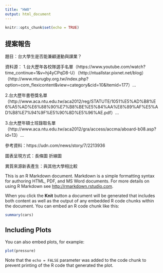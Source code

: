 ```yaml
---
title: "HW0"
output: html_document
---
```


```r
knitr::opts_chunk$set(echo = TRUE)
```

## 提案報告

題目：台大學生是否能兼顧運動與課業？

資料源：
1.台大歷年各校隊選手名單（https://www.youtube.com/watch?time_continue=1&v=hj4yCPqD8-U）（http://ntuallstar.pixnet.net/blog）（http://www.nturugby.org.tw/index.php?option=com_flexicontent&view=category&cid=10&Itemid=177）...

2.台大歷年書卷獎名單（http://www.aca.ntu.edu.tw/aca2012/reg/STATUTE/1051%E5%AD%B8%E6%A5%AD%E6%88%90%E7%B8%BE%E5%84%AA%E8%89%AF%E5%AD%B8%E7%94%9F%E5%90%8D%E5%96%AE.pdf）...

3.台大歷年碩士班錄取名單（http://www.aca.ntu.edu.tw/aca2012/gra/access/accma/aboard-b08.asp?id=13）...

參考資料：https://udn.com/news/story/7/2213936

圖表呈現方式：長條圖 折線圖

異質來源新表產生：與其他大學相比較




This is an R Markdown document. Markdown is a simple formatting syntax for authoring HTML, PDF, and MS Word documents. For more details on using R Markdown see <http://rmarkdown.rstudio.com>.

When you click the **Knit** button a document will be generated that includes both content as well as the output of any embedded R code chunks within the document. You can embed an R code chunk like this:

```r
summary(cars)
```

## Including Plots

You can also embed plots, for example:

```r
plot(pressure)
```

Note that the `echo = FALSE` parameter was added to the code chunk to prevent printing of the R code that generated the plot.
